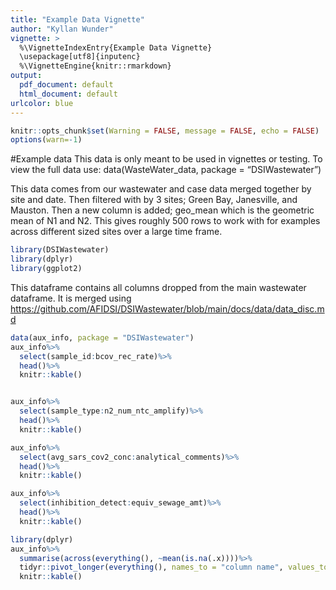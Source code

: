 ```yaml
---
title: "Example Data Vignette"
author: "Kyllan Wunder"
vignette: >
  %\VignetteIndexEntry{Example Data Vignette}
  \usepackage[utf8]{inputenc}
  %\VignetteEngine{knitr::rmarkdown}
output:
  pdf_document: default
  html_document: default
urlcolor: blue
---
```


```r
knitr::opts_chunk$set(Warning = FALSE, message = FALSE, echo = FALSE)
options(warn=-1)
```

#Example data
This data is only meant to be used in vignettes or testing. To view the full data use: data(WasteWater_data, package = "DSIWastewater")

This data comes from our wastewater and case data merged together by site and date. Then filtered with by 3 sites; Green Bay, Janesville, and Mauston. Then a new column is added; geo_mean which is the geometric mean of N1 and N2. This gives roughly 500 rows to work with for examples across different sized sites over a large time frame.

```r
library(DSIWastewater)
library(dplyr)
library(ggplot2)
```

This dataframe contains all columns dropped from the main wastewater dataframe. It is merged using [https://github.com/AFIDSI/DSIWastewater/blob/main/docs/data/data_disc.md](https://github.com/AFIDSI/DSIWastewater/blob/main/docs/data/data_disc.md)

```r
data(aux_info, package = "DSIWastewater")
aux_info%>%
  select(sample_id:bcov_rec_rate)%>%
  head()%>%
  knitr::kable()


aux_info%>%
  select(sample_type:n2_num_ntc_amplify)%>%
  head()%>%
  knitr::kable()

aux_info%>%
  select(avg_sars_cov2_conc:analytical_comments)%>%
  head()%>%
  knitr::kable()

aux_info%>%
  select(inhibition_detect:equiv_sewage_amt)%>%
  head()%>%
  knitr::kable()
```

```r
library(dplyr)
aux_info%>%
  summarise(across(everything(), ~mean(is.na(.x))))%>%
  tidyr::pivot_longer(everything(), names_to = "column name", values_to = "na %")%>%
  knitr::kable()
```
